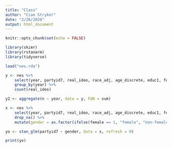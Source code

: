 ```yaml
---
title: "Class"
author: "Cian Stryker"
date: "2/26/2020"
output: html_document
---
```


```r
knitr::opts_chunk$set(echo = FALSE)

library(skimr)
library(rstanarm)
library(tidyverse)
```

```r
load("nes.rda")

y <- nes %>%
    select(year, partyid7, real_ideo, race_adj, age_discrete, educ1, female, income) %>%
    group_by(year) %>%
    count(real_ideo)

y2 <- aggregate(n ~ year, data = y, FUN = sum)
```

```r
x <- nes %>%
    select(year, partyid7, real_ideo, race_adj, age_discrete, educ1, female, income) %>%
    drop_na() %>%
    mutate(gender = as.factor(ifelse(female == 1, "female", "non-female")))
```

```r
yo <- stan_glm(partyid7 ~ gender, data = x, refresh = 0)

print(yo)
```


```r

```

